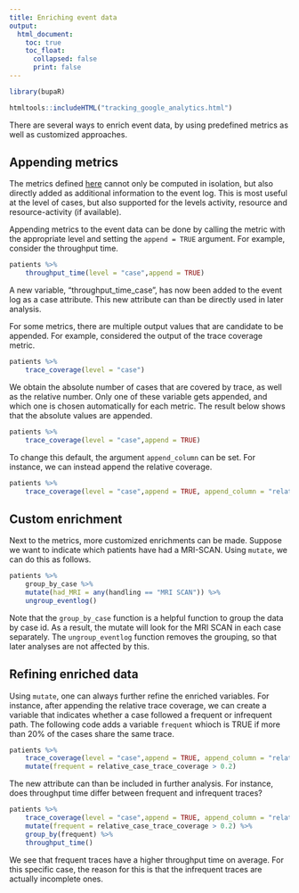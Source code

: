 ```yaml
---
title: Enriching event data
output: 
  html_document:
    toc: true
    toc_float: 
      collapsed: false
      print: false
---
```


```r
library(bupaR)
```

```r
htmltools::includeHTML("tracking_google_analytics.html")
```

There are several ways to enrich event data, by using predefined metrics as well as customized approaches.

## Appending metrics

The metrics defined [here](http://www.bupar.net/exploring.html) cannot only be computed in isolation, but also directly added as additional information to the event log. This is most useful at the level of cases, but also supported for the levels activity, resource and resource-activity (if available). 

Appending metrics to the event data can be done by calling the metric with the appropriate level and setting the `append = TRUE` argument. For example, consider the throughput time.

```r
patients %>%
	throughput_time(level = "case",append = TRUE)
```

A new variable, "throughput_time_case", has now been added to the event log as a case attribute. This new attribute can than be directly used in later analysis. 

For some metrics, there are multiple output values that are candidate to be appended. For example, considered the output of the trace coverage metric.

```r
patients %>% 
	trace_coverage(level = "case")
```

We obtain the absolute number of cases that are covered by trace, as well as the relative number. Only one of these variable gets appended, and which one is chosen automatically for each metric. The result below shows that the absolute values are appended.

```r
patients %>%
	trace_coverage(level = "case",append = TRUE)
```

To change this default, the argument `append_column` can be set. For instance, we can instead append the relative coverage.

```r
patients %>%
	trace_coverage(level = "case",append = TRUE, append_column = "relative") 
```

## Custom enrichment

Next to the metrics, more customized enrichments can be made. Suppose we want to indicate which patients have had a MRI-SCAN. Using `mutate`, we can do this as follows.

```r
patients %>%
	group_by_case %>%
	mutate(had_MRI = any(handling == "MRI SCAN")) %>%
	ungroup_eventlog()
```

Note that the `group_by_case` function is a helpful function to group the data by case id. As a result, the mutate will look for the MRI SCAN in each case separately. The `ungroup_eventlog` function removes the grouping, so that later analyses are not affected by this. 

## Refining enriched data

Using `mutate`, one can always further refine the enriched variables. For instance, after appending the relative trace coverage, we can create a variable that indicates whether a case followed a frequent or infrequent path. The following code adds a variable  `frequent` whioch is TRUE if more than 20% of the cases share the same trace. 

```r
patients %>%
	trace_coverage(level = "case",append = TRUE, append_column = "relative") %>%
	mutate(frequent = relative_case_trace_coverage > 0.2)
```

The new attribute can than be included in further analysis. For instance, does throughput time differ between frequent and infrequent traces?

```r
patients %>%
	trace_coverage(level = "case",append = TRUE, append_column = "relative") %>%
	mutate(frequent = relative_case_trace_coverage > 0.2) %>%
	group_by(frequent) %>%
	throughput_time()
```

We see that frequent traces have a higher throughput time on average. For this specific case, the reason for this is that the infrequent traces are actually incomplete ones. 



